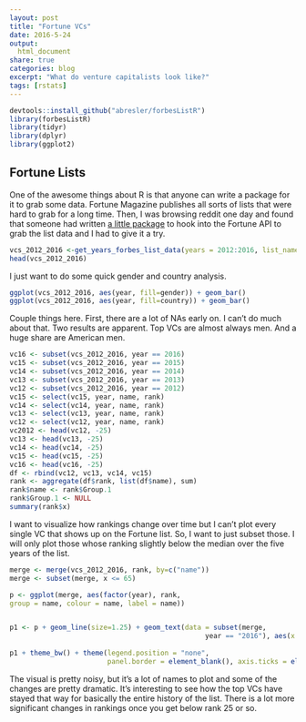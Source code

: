 ```yaml
---
layout: post
title: "Fortune VCs"
date: 2016-5-24
output:
  html_document
share: true
categories: blog
excerpt: "What do venture capitalists look like?"
tags: [rstats]
---
```


```r
devtools::install_github("abresler/forbesListR")
library(forbesListR)
library(tidyr)
library(dplyr)
library(ggplot2)
```

## Fortune Lists

One of the awesome things about R is that anyone can write a package for it to grab some data. Fortune Magazine publishes all sorts of lists that were hard to grab for a long time. Then, I was browsing reddit one day and found that someone had written [a little package](https://github.com/abresler/forbesListR) to hook into the Fortune API to grab the list data and I had to give it a try. 

```r
vcs_2012_2016 <-get_years_forbes_list_data(years = 2012:2016, list_name = "Top VCs")
head(vcs_2012_2016)
```

I just want to do some quick gender and country analysis. 

```r
ggplot(vcs_2012_2016, aes(year, fill=gender)) + geom_bar()
ggplot(vcs_2012_2016, aes(year, fill=country)) + geom_bar()
```

Couple things here. First, there are a lot of NAs early on. I can't do much about that. Two results are apparent. Top VCs are almost always men. And a huge share are American men. 

```r
vc16 <- subset(vcs_2012_2016, year == 2016)
vc15 <- subset(vcs_2012_2016, year == 2015)
vc14 <- subset(vcs_2012_2016, year == 2014)
vc13 <- subset(vcs_2012_2016, year == 2013)
vc12 <- subset(vcs_2012_2016, year == 2012)
vc15 <- select(vc15, year, name, rank)
vc14 <- select(vc14, year, name, rank)
vc13 <- select(vc13, year, name, rank)
vc12 <- select(vc12, year, name, rank)
vc2012 <- head(vc12, -25)
vc13 <- head(vc13, -25)
vc14 <- head(vc14, -25)
vc15 <- head(vc15, -25)
vc16 <- head(vc16, -25)
df <- rbind(vc12, vc13, vc14, vc15)
rank <- aggregate(df$rank, list(df$name), sum)
rank$name <- rank$Group.1
rank$Group.1 <- NULL
summary(rank$x)
```

I want to visualize how rankings change over time but I can't plot every single VC that shows up on the Fortune list. So, I want to just subset those. I will only plot those whose ranking slightly below the median over the five years of the list. 

```r
merge <- merge(vcs_2012_2016, rank, by=c("name"))
merge <- subset(merge, x <= 65)
```

```r
p <- ggplot(merge, aes(factor(year), rank,
group = name, colour = name, label = name))


p1 <- p + geom_line(size=1.25) + geom_text(data = subset(merge,
                                                year == "2016"), aes(x = factor(year +
                                                                                  0.5)), size = 3.5, hjust = 0.8)
p1 + theme_bw() + theme(legend.position = "none",
                        panel.border = element_blank(), axis.ticks = element_blank()) + xlab(NULL) + ylab(NULL) + scale_y_reverse( lim=c(100,0))
```

The visual is pretty noisy, but it's a lot of names to plot and some of the changes are pretty dramatic. It's interesting to see how the top VCs have stayed that way for basically the entire history of the list. There is a lot more significant changes in rankings once you get below rank 25 or so. 